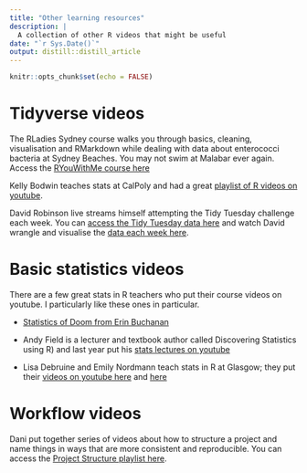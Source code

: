 ```yaml
---
title: "Other learning resources"
description: |
  A collection of other R videos that might be useful
date: "`r Sys.Date()`"
output: distill::distill_article
---
```


```r
knitr::opts_chunk$set(echo = FALSE)
```


# Tidyverse videos

The RLadies Sydney course walks you through basics, cleaning, visualisation and RMarkdown while dealing with data about enterococci bacteria at Sydney Beaches. You may not swim at Malabar ever again. Access the [RYouWithMe course here](https://rladiessydney.org/courses/ryouwithme/01-basicbasics-0/)

Kelly Bodwin teaches stats at CalPoly and had a great [playlist of R videos on youtube](https://www.youtube.com/watch?v=svRvp8QSvXI&list=PLHvvd9og7B97OPl-cawR5_uGo7fqGA8fw).

David Robinson live streams himself attempting the Tidy Tuesday challenge each week. You can [access the Tidy Tuesday data here](https://github.com/rfordatascience/tidytuesday) and watch David wrangle and visualise the [data each week here](https://www.youtube.com/user/safe4democracy/videos). 


# Basic statistics videos

There are a few great stats in R teachers who put their course videos on youtube. I particularly like these ones in particular. 

- [Statistics of Doom from Erin Buchanan](https://www.youtube.com/watch?v=oV0SBUbmnmg&list=PLw93TUuxrFAaWI0U21z4XgvKzh1V4a6GT&index=1)

- Andy Field is a lecturer and textbook author called Discovering Statistics using R) and last year put his [stats lectures on youtube](https://youtube.com/playlist?list=PLEzw67WWDg81n3N3yfr_MW7f6cEl_XibX)

- Lisa Debruine and Emily Nordmann teach stats in R at Glasgow; they put their [videos on youtube here](https://www.youtube.com/watch?v=90IdULVGmYY&list=PLA2iRWVwbpTIweEBHD2dOKjZHK1atRmXt) and [here](https://www.youtube.com/watch?v=5sRkrEw4F0s&list=PLMGjq7JynlJmBbomo-_lIqJ4qWcuHcy_z)

# Workflow videos

Dani put together series of videos about how to structure a project and name things in ways that are more consistent and reproducible. You can access the [Project Structure playlist here](https://youtu.be/u6MiDFvAs9w). 



